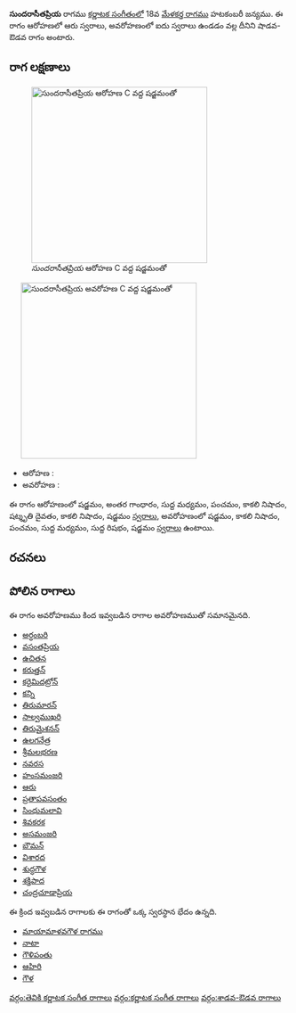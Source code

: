 {{Infobox ragam
	| name          	= సుందరాసీతప్రియ
	| synonym	    	= 
	| mela          	= 
	| chakra        	= 
	| janaka        	= 
	| type          	= శాడవ-ఔడవ
	| arohanam      	= {{svaraC|S|G3|M1|P|N3|D3|N3|S'}} 
	| avarohanam    	= {{svaraC|S'|N3|P|M1|R1|S}}
	| jeeva         	=
	| chhaya        	=
	| nyasa         	=
	| vishesha      	= 
	| equivalent  		= 
}}
{{కర్ణాటక సంగీత రాగాలు}}
'''సుందరాసీతప్రియ''' రాగము [[కర్ణాటక సంగీతం]]లో 18వ [[మేళకర్త రాగము]]  హటకంబరీ జన్యము.  ఈ రాగం ఆరోహణలో ఆరు స్వరాలు, అవరోహణంలో ఐదు స్వరాలు ఉండడం వల్ల దీనిని షాడవ-ఔడవ రాగం అంటారు.


==రాగ లక్షణాలు==
[[Image:sundarasitapriya_ar_kb2wiki.png|thumb|right|316px|''సుందరాసీతప్రియ'' ఆరోహణ C వద్ద షడ్జమంతో]]
	[[Image:sundarasitapriya_av_kb2wiki.png|thumb|right|316px|''సుందరాసీతప్రియ'' అవరోహణ C వద్ద షడ్జమంతో]]

* ఆరోహణ : {{svaraC|S|G3|M1|P|N3|D3|N3|S'}} 
* అవరోహణ : {{svaraC|S'|N3|P|M1|R1|S}}

ఈ రాగం ఆరోహణంలో షడ్జమం, అంతర గాంధారం, సుద్ద మధ్యమం, పంచమం, కాకలి  నిషాదం, షట్శృతి దైవతం, కాకలి  నిషాదం, షడ్జమం [[స్వరాలు]], అవరోహణంలో షడ్జమం, కాకలి  నిషాదం, పంచమం, సుద్ద మధ్యమం, సుద్ద  రిషభం, షడ్జమం [[స్వరాలు]] ఉంటాయి.

==రచనలు==



==పోలిన రాగాలు==
ఈ రాగం అవరోహణము కింద ఇవ్వబడిన రాగాల అవరోహణముతో సమానమైనది.
* [[అర్ధంబరి]]
* [[వసంతప్రియ]]
* [[ఉచితన]]
* [[కరుత్తన్]]
* [[కరైమిదట్రోన్]]
* [[కన్ని]]
* [[తిరుమారన్]]
* [[సాల్వముఖరి]]
* [[తిరుమైశనన్]]
* [[ఉలగనేత్ర]]
* [[శ్రీమలభరణ]]
* [[నవరస]]
* [[హంసమంజరి]]
* [[ఆరు]]
* [[ప్రతాపవసంతం]]
* [[సింధుమలావి]]
* [[శివకరక]]
* [[అసమంజరి]]
* [[బౌమన్]]
* [[విశారద]]
* [[శుద్ధగౌళ]]
* [[శక్తిపాద]]
* [[చంద్రచూడాప్రియ]]

ఈ క్రింద ఇవ్వబడిన రాగాలకు ఈ రాగంతో ఒక్క స్వరస్థాన భేదం ఉన్నది.
* [[మాయామాళవగౌళ రాగము]]
* [[నాటా]]
* [[గౌళిపంతు]]
* [[ఆహిరి]]
* [[గౌళ]]



[[వర్గం:తెవికి కర్ణాటక సంగీత రాగాలు]]
[[వర్గం:కర్ణాటక సంగీత రాగాలు]]
[[వర్గం:శాడవ-ఔడవ రాగాలు]]